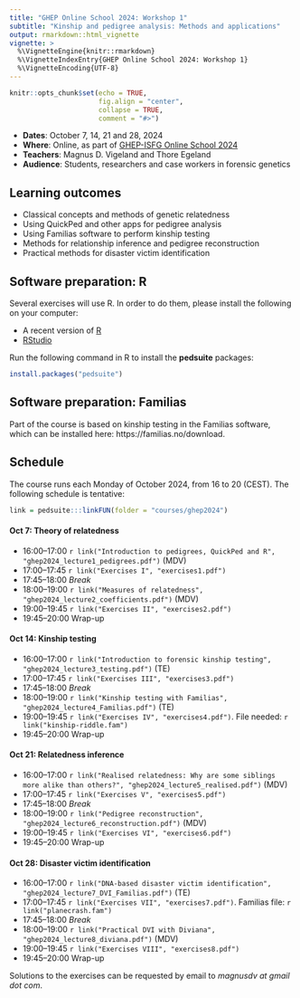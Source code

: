 ```yaml
---
title: "GHEP Online School 2024: Workshop 1"
subtitle: "Kinship and pedigree analysis: Methods and applications"
output: rmarkdown::html_vignette
vignette: >
  %\VignetteEngine{knitr::rmarkdown}
  %\VignetteIndexEntry{GHEP Online School 2024: Workshop 1}
  %\VignetteEncoding{UTF-8}
---
```


```r
knitr::opts_chunk$set(echo = TRUE, 
                      fig.align = "center",
                      collapse = TRUE,
                      comment = "#>")
```

* __Dates__: October 7, 14, 21 and 28, 2024
* __Where__: Online, as part of [GHEP-ISFG Online School 2024](https://ghep-isfg.org/en/workshops/ghep-os/autumn2024/WS1/)
* __Teachers__: Magnus D. Vigeland and Thore Egeland
* __Audience__: Students, researchers and case workers in forensic genetics

## Learning outcomes
* Classical concepts and methods of genetic relatedness 
* Using QuickPed and other apps for pedigree analysis
* Using Familias software to perform kinship testing
* Methods for relationship inference and pedigree reconstruction
* Practical methods for disaster victim identification

## Software preparation: R
Several exercises will use R. In order to do them, please install the following on your computer:

* A recent version of [R](https://www.r-project.org)
* [RStudio](https://www.rstudio.com/products/rstudio/download/)

Run the following command in R to install the **pedsuite** packages:

```r
install.packages("pedsuite")
```

## Software preparation: Familias
Part of the course is based on kinship testing in the Familias software, which can be installed here: https://familias.no/download.


## Schedule
The course runs each Monday of October 2024, from 16 to 20 (CEST). The following schedule is tentative:

```r
link = pedsuite:::linkFUN(folder = "courses/ghep2024")
```

#### Oct 7: Theory of relatedness
* 16:00--17:00 `r link("Introduction to pedigrees, QuickPed and R", "ghep2024_lecture1_pedigrees.pdf")` (MDV)
* 17:00--17:45 `r link("Exercises I", "exercises1.pdf")`
* 17:45--18:00 _Break_
* 18:00--19:00 `r link("Measures of relatedness", "ghep2024_lecture2_coefficients.pdf")` (MDV)
* 19:00--19:45 `r link("Exercises II", "exercises2.pdf")`
* 19:45--20:00 Wrap-up

#### Oct 14: Kinship testing
* 16:00--17:00 `r link("Introduction to forensic kinship testing", "ghep2024_lecture3_testing.pdf")` (TE)
* 17:00--17:45 `r link("Exercises III", "exercises3.pdf")`
* 17:45--18:00 _Break_
* 18:00--19:00 `r link("Kinship testing with Familias", "ghep2024_lecture4_Familias.pdf")` (TE)
* 19:00--19:45 `r link("Exercises IV", "exercises4.pdf")`. File needed: `r link("kinship-riddle.fam")`
* 19:45--20:00 Wrap-up

#### Oct 21: Relatedness inference
* 16:00--17:00 `r link("Realised relatedness: Why are some siblings more alike than others?", "ghep2024_lecture5_realised.pdf")` (MDV)
* 17:00--17:45 `r link("Exercises V", "exercises5.pdf")`
* 17:45--18:00 _Break_
* 18:00--19:00 `r link("Pedigree reconstruction", "ghep2024_lecture6_reconstruction.pdf")` (MDV)
* 19:00--19:45 `r link("Exercises VI", "exercises6.pdf")`
* 19:45--20:00 Wrap-up

#### Oct 28: Disaster victim identification
* 16:00--17:00 `r link("DNA-based disaster victim identification", "ghep2024_lecture7_DVI_Familias.pdf")` (TE)
* 17:00--17:45 `r link("Exercises VII", "exercises7.pdf")`. Familias file: `r link("planecrash.fam")`
* 17:45--18:00 _Break_
* 18:00--19:00 `r link("Practical DVI with Diviana", "ghep2024_lecture8_diviana.pdf")` (MDV)
* 19:00--19:45 `r link("Exercises VIII", "exercises8.pdf")`
* 19:45--20:00 Wrap-up

Solutions to the exercises can be requested by email to *magnusdv at gmail dot com*.
